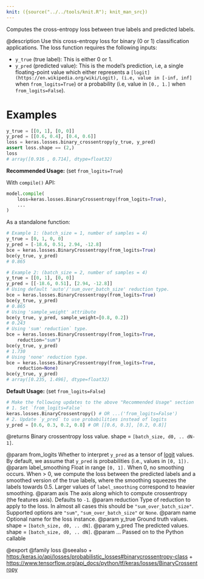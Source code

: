 ```yaml
---
knit: ({source("../../tools/knit.R"); knit_man_src})
---
```

Computes the cross-entropy loss between true labels and predicted labels.

@description
Use this cross-entropy loss for binary (0 or 1) classification applications.
The loss function requires the following inputs:

- `y_true` (true label): This is either 0 or 1.
- `y_pred` (predicted value): This is the model's prediction, i.e, a single
    floating-point value which either represents a
    `[logit](https://en.wikipedia.org/wiki/Logit), (i.e, value in [-inf, inf]`
    when `from_logits=True`) or a probability (i.e, value in `[0., 1.]` when
    `from_logits=False`).

# Examples
```python
y_true = [[0, 1], [0, 0]]
y_pred = [[0.6, 0.4], [0.4, 0.6]]
loss = keras.losses.binary_crossentropy(y_true, y_pred)
assert loss.shape == (2,)
loss
# array([0.916 , 0.714], dtype=float32)
```
**Recommended Usage:** (set `from_logits=True`)

With `compile()` API:

```python
model.compile(
    loss=keras.losses.BinaryCrossentropy(from_logits=True),
    ...
)
```

As a standalone function:

```python
# Example 1: (batch_size = 1, number of samples = 4)
y_true = [0, 1, 0, 0]
y_pred = [-18.6, 0.51, 2.94, -12.8]
bce = keras.losses.BinaryCrossentropy(from_logits=True)
bce(y_true, y_pred)
# 0.865
```

```python
# Example 2: (batch_size = 2, number of samples = 4)
y_true = [[0, 1], [0, 0]]
y_pred = [[-18.6, 0.51], [2.94, -12.8]]
# Using default 'auto'/'sum_over_batch_size' reduction type.
bce = keras.losses.BinaryCrossentropy(from_logits=True)
bce(y_true, y_pred)
# 0.865
# Using 'sample_weight' attribute
bce(y_true, y_pred, sample_weight=[0.8, 0.2])
# 0.243
# Using 'sum' reduction` type.
bce = keras.losses.BinaryCrossentropy(from_logits=True,
    reduction="sum")
bce(y_true, y_pred)
# 1.730
# Using 'none' reduction type.
bce = keras.losses.BinaryCrossentropy(from_logits=True,
    reduction=None)
bce(y_true, y_pred)
# array([0.235, 1.496], dtype=float32)
```

**Default Usage:** (set `from_logits=False`)

```python
# Make the following updates to the above "Recommended Usage" section
# 1. Set `from_logits=False`
keras.losses.BinaryCrossentropy() # OR ...('from_logits=False')
# 2. Update `y_pred` to use probabilities instead of logits
y_pred = [0.6, 0.3, 0.2, 0.8] # OR [[0.6, 0.3], [0.2, 0.8]]
```

@returns
Binary crossentropy loss value. shape = `[batch_size, d0, .. dN-1]`.

@param from_logits Whether to interpret `y_pred` as a tensor of
    [logit](https://en.wikipedia.org/wiki/Logit) values. By default, we
    assume that `y_pred` is probabilities (i.e., values in `[0, 1]).`
@param label_smoothing Float in range `[0, 1].` When 0, no smoothing occurs.
    When > 0, we compute the loss between the predicted labels
    and a smoothed version of the true labels, where the smoothing
    squeezes the labels towards 0.5. Larger values of
    `label_smoothing` correspond to heavier smoothing.
@param axis The axis along which to compute crossentropy (the features axis).
    Defaults to `-1`.
@param reduction Type of reduction to apply to the loss. In almost all cases
    this should be `"sum_over_batch_size"`.
    Supported options are `"sum"`, `"sum_over_batch_size"` or `None`.
@param name Optional name for the loss instance.
@param y_true Ground truth values. shape = `[batch_size, d0, .. dN]`.
@param y_pred The predicted values. shape = `[batch_size, d0, .. dN]`.
@param ... Passed on to the Python callable

@export
@family loss
@seealso
+ <https:/keras.io/api/losses/probabilistic_losses#binarycrossentropy-class>
+ <https://www.tensorflow.org/api_docs/python/tf/keras/losses/BinaryCrossentropy>
